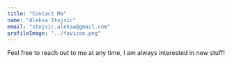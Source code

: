 ```yaml
---
title: "Contact Me"
name: "Aleksa Stojsic"
email: "stojsic.aleksa@gmail.com"
profileImage: "../favicon.png"
---
```



Feel free to reach out to me at any time, I am always interested in <Underlining color={Theme.colors.tertiary} hoverColor={Theme.colors.secondary}>new stuff</Underlining>!
